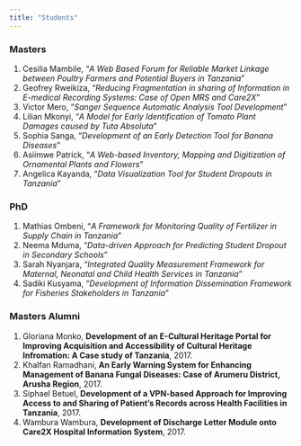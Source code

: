 ```yaml
---
title: "Students"
---
```


### Masters
1. Cesilia Mambile, "*A Web Based Forum for Reliable Market Linkage between Poultry Farmers and Potential Buyers in Tanzania*"
2. Geofrey Rweikiza, "*Reducing Fragmentation in sharing of Information in E-medical Recording Systems: Case of Open MRS and Care2X*"
3. Victor Mero, "*Sanger Sequence Automatic Analysis Tool Development*"
4. Lilian Mkonyi, "*A Model for Early Identification of Tomato Plant Damages caused by Tuta Absoluta*"
5. Sophia Sanga, "*Development of an Early Detection Tool for Banana Diseases*"
6. Asiimwe Patrick, "*A Web-based Inventory, Mapping and Digitization of Ornamental Plants and Flowers*" 
7. Angelica Kayanda, "*Data Visualization Tool for Student Dropouts in Tanzania*"

### PhD
1. Mathias Ombeni, "*A Framework for Monitoring Quality of Fertilizer in Supply Chain in Tanzania*"
2. Neema Mduma, "*Data-driven Approach for Predicting Student Dropout in Secondary Schools*"
3. Sarah Nyanjara, "*Integrated Quality Measurement Framework for Maternal, Neonatal and Child Health Services in Tanzania*"
4. Sadiki Kusyama, "*Development of Information Dissemination Framework for
Fisheries Stakeholders in Tanzania*"

### Masters Alumni

1. Gloriana Monko, **Development of an E-Cultural Heritage Portal for Improving Acquisition and Accessibility of Cultural Heritage Infromation: A Case study of Tanzania**, 2017.
2. Khalfan Ramadhani, **An Early Warning System for Enhancing Management of 
Banana Fungal Diseases: Case of Arumeru District, Arusha Region**, 2017.
3. Siphael Betuel, **Development of a VPN-based Approach for Improving
Access to and Sharing of Patient's Records across Health Facilities in Tanzania**, 2017.
4. Wambura Wambura, **Development of Discharge Letter Module onto Care2X Hospital Information System**, 2017.
